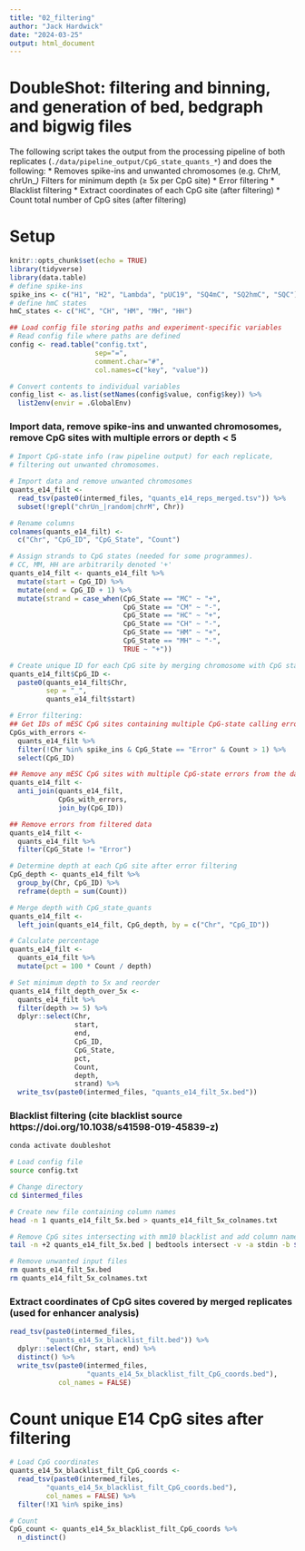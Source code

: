 ```yaml
---
title: "02_filtering"
author: "Jack Hardwick"
date: "2024-03-25"
output: html_document
---
```


# DoubleShot: filtering and binning, and generation of bed, bedgraph and bigwig files

The following script takes the output from the processing pipeline of both replicates (`./data/pipeline_output/CpG_state_quants_*`) and does the following:
* Removes spike-ins and unwanted chromosomes (e.g. ChrM, chrUn_*)
* Filters for minimum depth (≥ 5x per CpG site)
* Error filtering 
* Blacklist filtering
* Extract coordinates of each CpG site (after filtering)
* Count total number of CpG sites (after filtering)


# Setup
```r
knitr::opts_chunk$set(echo = TRUE)
library(tidyverse)
library(data.table)
# define spike-ins
spike_ins <- c("H1", "H2", "Lambda", "pUC19", "SQ4mC", "SQ2hmC", "SQC")
# define hmC states
hmC_states <- c("HC", "CH", "HM", "MH", "HH")

## Load config file storing paths and experiment-specific variables
# Read config file where paths are defined
config <- read.table("config.txt", 
                     sep="=", 
                     comment.char="#", 
                     col.names=c("key", "value"))

# Convert contents to individual variables
config_list <- as.list(setNames(config$value, config$key)) %>%
  list2env(envir = .GlobalEnv)
```

### Import data, remove spike-ins and unwanted chromosomes, remove CpG sites with multiple errors or depth < 5
```r
# Import CpG-state info (raw pipeline output) for each replicate,
# filtering out unwanted chromosomes.

# Import data and remove unwanted chromosomes
quants_e14_filt <-
  read_tsv(paste0(intermed_files, "quants_e14_reps_merged.tsv")) %>%
  subset(!grepl("chrUn_|random|chrM", Chr))

# Rename columns
colnames(quants_e14_filt) <-
  c("Chr", "CpG_ID", "CpG_State", "Count")

# Assign strands to CpG states (needed for some programmes).
# CC, MM, HH are arbitrarily denoted '+'
quants_e14_filt <- quants_e14_filt %>%
  mutate(start = CpG_ID) %>%
  mutate(end = CpG_ID + 1) %>%
  mutate(strand = case_when(CpG_State == "MC" ~ "+",
                            CpG_State == "CM" ~ "-",
                            CpG_State == "HC" ~ "+",
                            CpG_State == "CH" ~ "-",
                            CpG_State == "HM" ~ "+",
                            CpG_State == "MH" ~ "-",
                            TRUE ~ "+"))

# Create unique ID for each CpG site by merging chromosome with CpG start coord
quants_e14_filt$CpG_ID <-
  paste0(quants_e14_filt$Chr,
         sep = "_",
         quants_e14_filt$start)

# Error filtering:
## Get IDs of mESC CpG sites containing multiple CpG-state calling errors
CpGs_with_errors <-
  quants_e14_filt %>%
  filter(!Chr %in% spike_ins & CpG_State == "Error" & Count > 1) %>%
  select(CpG_ID)

## Remove any mESC CpG sites with multiple CpG-state errors from the data
quants_e14_filt <-
  anti_join(quants_e14_filt,
            CpGs_with_errors,
            join_by(CpG_ID))

## Remove errors from filtered data
quants_e14_filt <-
  quants_e14_filt %>%
  filter(CpG_State != "Error")

# Determine depth at each CpG site after error filtering
CpG_depth <- quants_e14_filt %>%
  group_by(Chr, CpG_ID) %>%
  reframe(depth = sum(Count))

# Merge depth with CpG_state_quants
quants_e14_filt <-
  left_join(quants_e14_filt, CpG_depth, by = c("Chr", "CpG_ID"))

# Calculate percentage
quants_e14_filt <-
  quants_e14_filt %>%
  mutate(pct = 100 * Count / depth)

# Set minimum depth to 5x and reorder
quants_e14_filt_depth_over_5x <-
  quants_e14_filt %>%
  filter(depth >= 5) %>%
  dplyr::select(Chr,
                start,
                end,
                CpG_ID,
                CpG_State,
                pct,
                Count,
                depth,
                strand) %>%
  write_tsv(paste0(intermed_files, "quants_e14_filt_5x.bed"))
```

### Blacklist filtering (cite blacklist source https://doi.org/10.1038/s41598-019-45839-z)
```zsh
conda activate doubleshot

# Load config file
source config.txt

# Change directory
cd $intermed_files

# Create new file containing column names
head -n 1 quants_e14_filt_5x.bed > quants_e14_filt_5x_colnames.txt

# Remove CpG sites intersecting with mm10 blacklist and add column names to output
tail -n +2 quants_e14_filt_5x.bed | bedtools intersect -v -a stdin -b ${misc_files}mm10-blacklist.v2.bed | bedtools sort -i stdin | cat quants_e14_filt_5x_colnames.txt - > quants_e14_5x_blacklist_filt.bed

# Remove unwanted input files
rm quants_e14_filt_5x.bed 
rm quants_e14_filt_5x_colnames.txt
```

### Extract coordinates of CpG sites covered by merged replicates (used for enhancer analysis)
```r
read_tsv(paste0(intermed_files,
         "quants_e14_5x_blacklist_filt.bed")) %>%
  dplyr::select(Chr, start, end) %>%
  distinct() %>%
  write_tsv(paste0(intermed_files,
                   "quants_e14_5x_blacklist_filt_CpG_coords.bed"),
            col_names = FALSE)
```

# Count unique E14 CpG sites after filtering
```r
# Load CpG coordinates
quants_e14_5x_blacklist_filt_CpG_coords <- 
  read_tsv(paste0(intermed_files,
         "quants_e14_5x_blacklist_filt_CpG_coords.bed"),
         col_names = FALSE) %>%
  filter(!X1 %in% spike_ins)

# Count
CpG_count <- quants_e14_5x_blacklist_filt_CpG_coords %>%
  n_distinct() 
```
